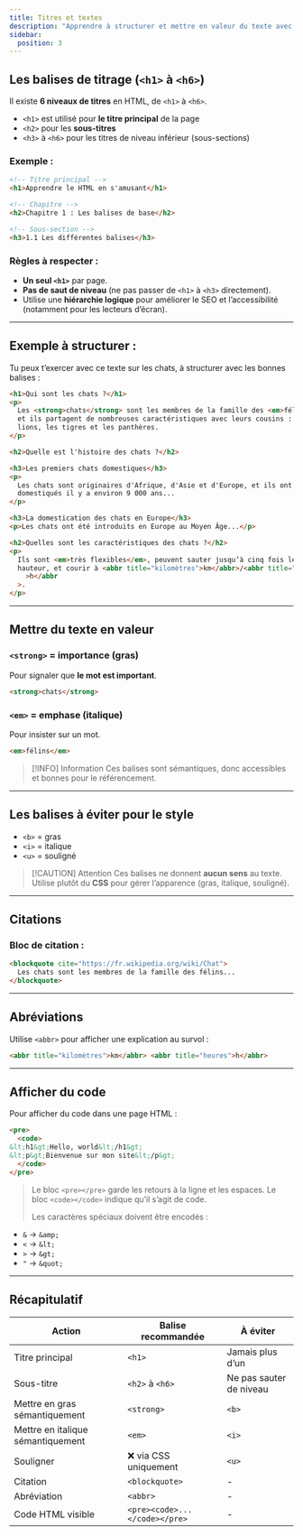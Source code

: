 ```yaml
---
title: Titres et textes
description: "Apprendre à structurer et mettre en valeur du texte avec les balises HTML."
sidebar:
  position: 3
---
```


## Les balises de titrage (`<h1>` à `<h6>`)

Il existe **6 niveaux de titres** en HTML, de `<h1>` à `<h6>`.

- `<h1>` est utilisé pour **le titre principal** de la page
- `<h2>` pour les **sous-titres**
- `<h3>` à `<h6>` pour les titres de niveau inférieur (sous-sections)

### Exemple :

```html
<!-- Titre principal -->
<h1>Apprendre le HTML en s'amusant</h1>

<!-- Chapitre -->
<h2>Chapitre 1 : Les balises de base</h2>

<!-- Sous-section -->
<h3>1.1 Les différentes balises</h3>
```

### Règles à respecter :

- **Un seul `<h1>`** par page.
- **Pas de saut de niveau** (ne pas passer de `<h1>` à `<h3>` directement).
- Utilise une **hiérarchie logique** pour améliorer le SEO et l’accessibilité (notamment pour les lecteurs d’écran).

---

## Exemple à structurer :

Tu peux t’exercer avec ce texte sur les chats, à structurer avec les bonnes balises :

```html
<h1>Qui sont les chats ?</h1>
<p>
  Les <strong>chats</strong> sont les membres de la famille des <em>félins</em>,
  et ils partagent de nombreuses caractéristiques avec leurs cousins : les
  lions, les tigres et les panthères.
</p>

<h2>Quelle est l'histoire des chats ?</h2>

<h3>Les premiers chats domestiques</h3>
<p>
  Les chats sont originaires d'Afrique, d'Asie et d'Europe, et ils ont été
  domestiqués il y a environ 9 000 ans...
</p>

<h3>La domestication des chats en Europe</h3>
<p>Les chats ont été introduits en Europe au Moyen Âge...</p>

<h2>Quelles sont les caractéristiques des chats ?</h2>
<p>
  Ils sont <em>très flexibles</em>, peuvent sauter jusqu’à cinq fois leur
  hauteur, et courir à <abbr title="kilomètres">km</abbr>/<abbr title="heure"
    >h</abbr
  >.
</p>
```

---

## Mettre du texte en valeur

### `<strong>` = importance (gras)

Pour signaler que **le mot est important**.

```html
<strong>chats</strong>
```

### `<em>` = emphase (italique)

Pour insister sur un mot.

```html
<em>félins</em>
```

> [!INFO] Information
> Ces balises sont sémantiques, donc accessibles et bonnes pour le référencement.

---

## Les balises à éviter pour le style

- `<b>` = gras
- `<i>` = italique
- `<u>` = souligné

> [!CAUTION] Attention
> Ces balises ne donnent **aucun sens** au texte. Utilise plutôt du **CSS** pour gérer l’apparence (gras, italique, souligné).

---

## Citations

### Bloc de citation :

```html
<blockquote cite="https://fr.wikipedia.org/wiki/Chat">
  Les chats sont les membres de la famille des félins...
</blockquote>
```

---

## Abréviations

Utilise `<abbr>` pour afficher une explication au survol :

```html
<abbr title="kilomètres">km</abbr> <abbr title="heures">h</abbr>
```

---

## Afficher du code

Pour afficher du code dans une page HTML :

```html
<pre>
  <code>
&lt;h1&gt;Hello, world&lt;/h1&gt;
&lt;p&gt;Bienvenue sur mon site&lt;/p&gt;
  </code>
</pre>
```

> Le bloc `<pre></pre>` garde les retours à la ligne et les espaces. Le bloc `<code></code>` indique qu’il s’agit de code.
>
> Les caractères spéciaux doivent être encodés :

- `&` → `&amp;`
- `<` → `&lt;`
- `>` → `&gt;`
- `"` → `&quot;`

---

## Récapitulatif

| Action                            | Balise recommandée            | À éviter                |
| --------------------------------- | ----------------------------- | ----------------------- |
| Titre principal                   | `<h1>`                        | Jamais plus d’un        |
| Sous-titre                        | `<h2>` à `<h6>`               | Ne pas sauter de niveau |
| Mettre en gras sémantiquement     | `<strong>`                    | `<b>`                   |
| Mettre en italique sémantiquement | `<em>`                        | `<i>`                   |
| Souligner                         | ❌ via CSS uniquement         | `<u>`                   |
| Citation                          | `<blockquote>`                | -                       |
| Abréviation                       | `<abbr>`                      | -                       |
| Code HTML visible                 | `<pre><code>...</code></pre>` | -                       |
